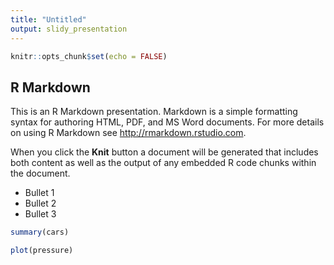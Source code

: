 ```yaml
---
title: "Untitled"
output: slidy_presentation
---
```


```r
knitr::opts_chunk$set(echo = FALSE)
```

## R Markdown

This is an R Markdown presentation. Markdown is a simple formatting syntax for authoring HTML, PDF, and MS Word documents. For more details on using R Markdown see <http://rmarkdown.rstudio.com>.

When you click the **Knit** button a document will be generated that includes both content as well as the output of any embedded R code chunks within the document.

- Bullet 1
- Bullet 2
- Bullet 3

```r
summary(cars)
```

```r
plot(pressure)
```

